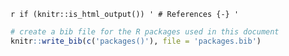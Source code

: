 \backmatter

`r if (knitr::is_html_output()) '
# References {-}
'`

```r
# create a bib file for the R packages used in this document
knitr::write_bib(c('packages()'), file = 'packages.bib')
```
